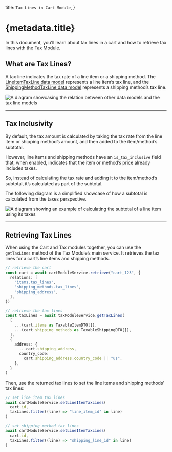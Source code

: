   title: `Tax Lines in Cart Module`,
}

# {metadata.title}

In this document, you’ll learn about tax lines in a cart and how to retrieve tax lines with the Tax Module.

## What are Tax Lines?

A tax line indicates the tax rate of a line item or a shipping method. The [LineItemTaxLine data model](/references/cart/models/LineItemTaxLine) represents a line item’s tax line, and the [ShippingMethodTaxLine data model](/references/cart/models/ShippingMethodTaxLine) represents a shipping method’s tax line.

![A diagram showcasing the relation between other data models and the tax line models](https://res.cloudinary.com/dza7lstvk/image/upload/v1711534431/Medusa%20Resources/cart-tax-lines_oheaq6.jpg)

---

## Tax Inclusivity

By default, the tax amount is calculated by taking the tax rate from the line item or shipping method’s amount, and then added to the item/method’s subtotal.

However, line items and shipping methods have an `is_tax_inclusive` field that, when enabled, indicates that the item or method’s price already includes taxes.

So, instead of calculating the tax rate and adding it to the item/method’s subtotal, it’s calculated as part of the subtotal.

<Note>

The following diagram is a simplified showcase of how a subtotal is calculated from the taxes perspective.

</Note>

![A diagram showing an example of calculating the subtotal of a line item using its taxes](https://res.cloudinary.com/dza7lstvk/image/upload/v1711535295/Medusa%20Resources/cart-tax-inclusive_shpr3t.jpg)

---

## Retrieving Tax Lines

When using the Cart and Tax modules together, you can use the `getTaxLines` method of the Tax Module’s main service. It retrieves the tax lines for a cart’s line items and shipping methods.

```ts
// retrieve the cart
const cart = await cartModuleService.retrieve("cart_123", {
  relations: [
    "items.tax_lines",
    "shipping_methods.tax_lines",
    "shipping_address",
  ],
})

// retrieve the tax lines
const taxLines = await taxModuleService.getTaxLines(
  [
    ...(cart.items as TaxableItemDTO[]),
    ...(cart.shipping_methods as TaxableShippingDTO[]),
  ],
  {
    address: {
      ...cart.shipping_address,
      country_code:
        cart.shipping_address.country_code || "us",
    },
  }
)
```

Then, use the returned tax lines to set the line items and shipping methods’ tax lines:

```ts
// set line item tax lines
await cartModuleService.setLineItemTaxLines(
  cart.id,
  taxLines.filter((line) => "line_item_id" in line)
)

// set shipping method tax lines
await cartModuleService.setLineItemTaxLines(
  cart.id,
  taxLines.filter((line) => "shipping_line_id" in line)
)
```
